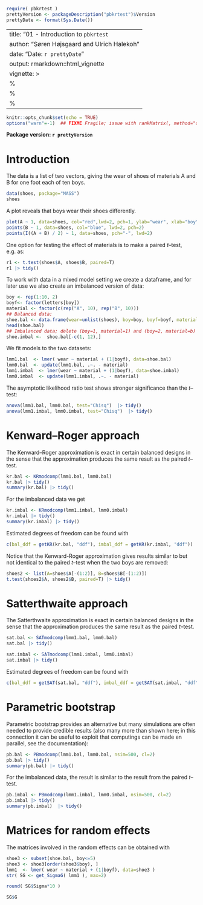 ```r
require( pbkrtest )
prettyVersion <- packageDescription("pbkrtest")$Version
prettyDate <- format(Sys.Date())
```

---
title: "01 - Introduction to `pbkrtest` 
author: "Søren Højsgaard and Ulrich Halekoh"
date: "Date: `r prettyDate`"
output: rmarkdown::html_vignette
vignette: >
  %\VignetteEngine{knitr::rmarkdown}
  %\VignetteIndexEntry{01 - Introduction to pbkrtest}
  %\VignetteEncoding{UTF-8}
---


```r
knitr::opts_chunk$set(echo = TRUE)
options("warn"=-1)  ## FIXME Fragile; issue with rankMatrix(, method="qr.R")
```

**Package version: `r prettyVersion`**

# Introduction


The \code{shoes} data is a list of two vectors, giving the wear of
shoes of materials A and B for one foot each of ten boys.

```r
data(shoes, package="MASS")
shoes
```


A plot  reveals that boys wear their shoes differently.

```r
plot(A ~ 1, data=shoes, col="red",lwd=2, pch=1, ylab="wear", xlab="boy")
points(B ~ 1, data=shoes, col="blue", lwd=2, pch=2)
points(I((A + B) / 2) ~ 1, data=shoes, pch="-", lwd=2)
```

One option for testing the effect of materials is to make a paired
$t$--test, e.g.\ as:

```r
r1 <- t.test(shoes$A, shoes$B, paired=T)
r1 |> tidy()
```


To work with data in a mixed model setting we create a dataframe, and
for later use we also create an imbalanced version of data:

```r
boy <- rep(1:10, 2)
boyf<- factor(letters[boy])
material <- factor(c(rep("A", 10), rep("B", 10)))
## Balanced data:
shoe.bal <- data.frame(wear=unlist(shoes), boy=boy, boyf=boyf, material=material)
head(shoe.bal)
## Imbalanced data; delete (boy=1, material=1) and (boy=2, material=b)
shoe.imbal <-  shoe.bal[-c(1, 12),]
```
 
We fit models to the two datasets:

```r
lmm1.bal  <- lmer( wear ~ material + (1|boyf), data=shoe.bal)
lmm0.bal  <- update(lmm1.bal, .~. - material)
lmm1.imbal  <- lmer(wear ~ material + (1|boyf), data=shoe.imbal)
lmm0.imbal  <- update(lmm1.imbal, .~. - material)
```

The asymptotic likelihood ratio test shows stronger significance than
the $t$--test:

```r
anova(lmm1.bal, lmm0.bal, test="Chisq")  |> tidy()
anova(lmm1.imbal, lmm0.imbal, test="Chisq")  |> tidy()
```

# Kenward--Roger approach


The Kenward--Roger approximation is exact in certain balanced designs in the
sense that the approximation produces the same result as the paired $t$--test.

```r
kr.bal <- KRmodcomp(lmm1.bal, lmm0.bal)
kr.bal |> tidy()
summary(kr.bal) |> tidy() 
```

For the imbalanced data we get
```r
kr.imbal <- KRmodcomp(lmm1.imbal, lmm0.imbal)
kr.imbal |> tidy()
summary(kr.imbal) |> tidy()
```

Estimated degrees of freedom can be found with

```r
c(bal_ddf = getKR(kr.bal, "ddf"), imbal_ddf = getKR(kr.imbal, "ddf"))
```


Notice that the Kenward-Roger approximation gives results  similar to but not identical to the paired
$t$--test when the two boys are removed:

```r
shoes2 <- list(A=shoes$A[-(1:2)], B=shoes$B[-(1:2)])
t.test(shoes2$A, shoes2$B, paired=T) |> tidy()
```

# Satterthwaite approach


The Satterthwaite approximation is exact in certain balanced designs in the
sense that the approximation produces the same result as the paired $t$--test.

```r
sat.bal <- SATmodcomp(lmm1.bal, lmm0.bal)
sat.bal |> tidy()
```


```r
sat.imbal <- SATmodcomp(lmm1.imbal, lmm0.imbal)
sat.imbal |> tidy()
```


Estimated degrees of freedom can be found with

```r
c(bal_ddf = getSAT(sat.bal, "ddf"), imbal_ddf = getSAT(sat.imbal, "ddf"))
```


# Parametric bootstrap


Parametric bootstrap provides an alternative but many simulations are
often needed to provide credible results (also many more than shown
here; in this connection it can be useful to exploit that computings
can be made en parallel, see the documentation):

```r
pb.bal <- PBmodcomp(lmm1.bal, lmm0.bal, nsim=500, cl=2)
pb.bal |> tidy()
summary(pb.bal) |> tidy()
```


For the imbalanced data, the result is similar to the result from the
paired $t$--test.

```r
pb.imbal <- PBmodcomp(lmm1.imbal, lmm0.imbal, nsim=500, cl=2)
pb.imbal |> tidy()
summary(pb.imbal)  |> tidy()
```


# Matrices for random effects

The matrices involved in the random effects can be obtained with

```r
shoe3 <- subset(shoe.bal, boy<=5)
shoe3 <- shoe3[order(shoe3$boy), ]
lmm1  <- lmer( wear ~ material + (1|boyf), data=shoe3 )
str( SG <- get_SigmaG( lmm1 ), max=2)
```

```r
round( SG$Sigma*10 )
```

```r
SG$G
```
 
